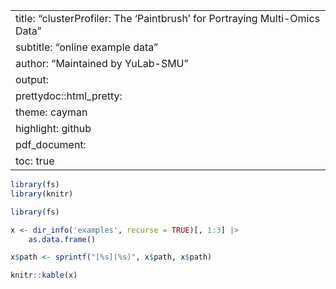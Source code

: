 
---
title: "clusterProfiler: The 'Paintbrush' for Portraying Multi-Omics Data"
subtitle: "online example data"
author: "Maintained by YuLab-SMU"
output:
  prettydoc::html_pretty:
    theme: cayman
    highlight: github
  pdf_document:
    toc: true
---



```r
library(fs)
library(knitr)
```


```r
library(fs)

x <- dir_info('examples', recurse = TRUE)[, 1:3] |> 
    as.data.frame()

x$path <- sprintf("[%s](%s)", x$path, x$path)

knitr::kable(x)
```
